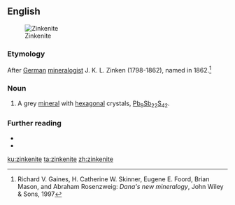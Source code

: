 ==English==
[[Image:Zinkenite 2 w- sphalerite Lead antimony sulfide Fargo mine Stevens County Washington 1971.jpg|thumb|Zinkenite]]

===Etymology===
After [[German]] [[mineralogist]] J. K. L. Zinken (1798-1862), named in 1862.<ref>Richard V. Gaines, H. Catherine W. Skinner, Eugene E. Foord, Brian Mason, and Abraham Rosenzweig: ''Dana's new mineralogy'', John Wiley & Sons, 1997</ref>

===Noun===
{{en-noun|-|s}}

# {{lb|en|mineralogy}} A grey [[mineral]] with [[hexagonal]] crystals, [[lead|Pb]]<sub>9</sub>[[antimony|Sb]]<sub>22</sub>[[sulfur|S]]<sub>42</sub>.

===Further reading===
* {{R:WebMineral}}
* {{R:mindat}}
<references/>

[[ku:zinkenite]]
[[ta:zinkenite]]
[[zh:zinkenite]]